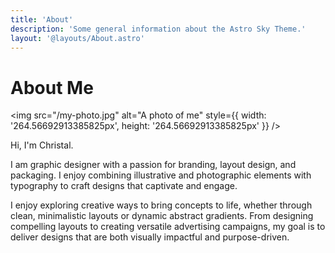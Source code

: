 ```yaml
---
title: 'About'
description: 'Some general information about the Astro Sky Theme.'
layout: '@layouts/About.astro'
---
```


# About Me

<img src="/my-photo.jpg" alt="A photo of me" style={{ width: '264.56692913385825px', height: '264.56692913385825px' }} />

Hi, I'm Christal.

I am graphic designer with a passion for branding, layout design, and packaging. I enjoy combining illustrative and photographic elements with typography to craft designs that captivate and engage.

I enjoy exploring creative ways to bring concepts to life, whether through clean, minimalistic layouts or dynamic abstract gradients.
From designing compelling layouts to creating versatile advertising campaigns, my goal is to deliver designs that are both visually impactful and purpose-driven.
